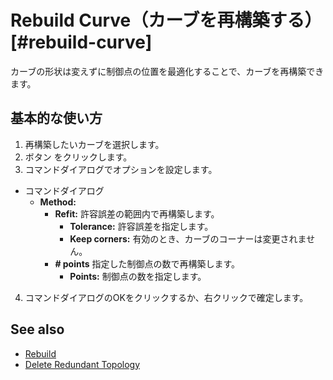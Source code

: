 
# Rebuild Curve（カーブを再構築する）[#rebuild-curve]

<Reference shortcut="" command="Rebuild Curve" button="コマンドバー右" />

カーブの形状は変えずに制御点の位置を最適化することで、カーブを再構築できます。

## 基本的な使い方

1. 再構築したいカーブを選択します。
2. ボタン <ButtonIcon type="button-rebuild" /> をクリックします。
3. コマンドダイアログでオプションを設定します。
  - <Kst>コマンドダイアログ</Kst>
    - **Method:**
      - **Refit:** 許容誤差の範囲内で再構築します。
        - **Tolerance:** 許容誤差を指定します。
        - **Keep corners:** 有効のとき、カーブのコーナーは変更されません。
      - **# points** 指定した制御点の数で再構築します。
        - **Points:** 制御点の数を指定します。
4. コマンドダイアログのOKをクリックするか、右クリックで確定します。

<VideoPlayer fileName="rebuild-curve"/>

## See also
- [Rebuild](./rebuild)
- [Delete Redundant Topology](./delete-redundant-topology)